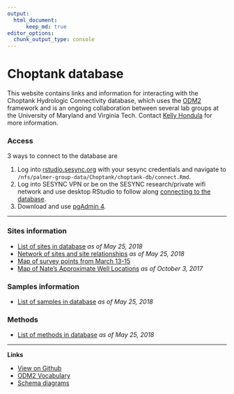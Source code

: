```yaml
---
output: 
  html_document:
      keep_md: true
editor_options: 
  chunk_output_type: console
---
```


<!-- README.md is generated from README.Rmd. Please edit that file -->

# Choptank database

This website contains links and information for interacting with the Choptank Hydrologic Connectivity database, which uses the [ODM2](http://www.odm2.org/) framework and is an ongoing collaboration between several lab groups at the University of Maryland and Virginia Tech. Contact [Kelly Hondula](https://github.com/khondula) for more information. 

### Access

3 ways to connect to the database are

1. Log into [rstudio.sesync.org](https://rstudio.sesync.org/) with your sesync credentials and navigate to `/nfs/palmer-group-data/Choptank/choptank-db/connect.Rmd`.
2. Log into SESYNC VPN or be on the SESYNC research/private wifi network and use desktop RStudio to follow along [connecting to the database](https://palmerlab-umd.github.io/choptank-db/connect.html).
3. Download and use [pgAdmin 4](https://www.pgadmin.org/).


---

### Sites information

* [List of sites in database](https://palmerlab-umd.github.io/choptank-db/sites.html) *as of May 25, 2018*
* [Network of sites and site relationships](https://palmerlab-umd.github.io/choptank-db/sites-network.html) *as of May 25, 2018*
* [Map of survey points from March 13-15](https://palmerlab-umd.github.io/choptank-db/survey_pts.html)
* [Map of Nate's Approximate Well Locations](https://palmerlab-umd.github.io/choptank-db/ApproxWellLoc.html) 
*as of October 3, 2017*

### Samples information

* [List of samples in database](https://palmerlab-umd.github.io/choptank-db/samples.html) *as of May 25, 2018*

### Methods

* [List of methods in database](https://palmerlab-umd.github.io/choptank-db/methods.html) *as of May 25, 2018*

---

**Links**

* [View on Github](https://github.com/palmerlab-umd/choptank-db)
* [ODM2 Vocabulary](http://vocabulary.odm2.org/)
* [Schema diagrams](http://odm2.github.io/ODM2/schemas/ODM2_Current/diagrams/index.html)

